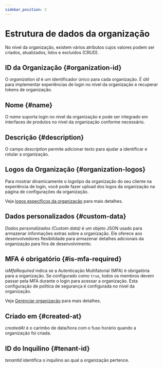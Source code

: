 ```yaml
---
sidebar_position: 2
---
```


# Estrutura de dados da organização

No nível da organização, existem vários atributos cujos valores podem ser criados, atualizados, lidos e excluídos (CRUD).

## ID da Organização \{#organization-id}

O _organization id_ é um identificador único para cada organização. É útil para implementar experiências de login no nível da organização e recuperar tokens de organização.

## Nome \{#name}

O _name_ suporta login no nível da organização e pode ser integrado em interfaces de produtos no nível da organização conforme necessário.

## Descrição \{#description}

O campo _description_ permite adicionar texto para ajudar a identificar e rotular a organização.

## Logos da Organização \{#organization-logos}

Para mostrar dinamicamente o logotipo da organização do seu cliente na experiência de login, você pode fazer upload dos logos da organização na página de configurações da organização.

Veja [logos específicos da organização](/customization/match-your-brand/#organization-specific-branding) para mais detalhes.

## Dados personalizados \{#custom-data}

_Dados personalizados (Custom data)_ é um objeto JSON usado para armazenar informações extras sobre a organização. Ele oferece aos desenvolvedores flexibilidade para armazenar detalhes adicionais da organização para fins de desenvolvimento.

## MFA é obrigatório \{#is-mfa-required}

_isMfaRequired_ indica se a Autenticação Multifatorial (MFA) é obrigatória para a organização. Se configurado como `true`, todos os membros devem passar pela MFA durante o login para acessar a organização. Esta configuração de política de segurança é configurada no nível da organização.

Veja [Gerenciar organização](/organizations/organization-management#require-mfa-for-organization-members) para mais detalhes.

## Criado em \{#created-at}

_createdAt_ é o carimbo de data/hora com o fuso horário quando a organização foi criada.

## ID do Inquilino \{#tenant-id}

_tenantId_ identifica o inquilino ao qual a organização pertence.

